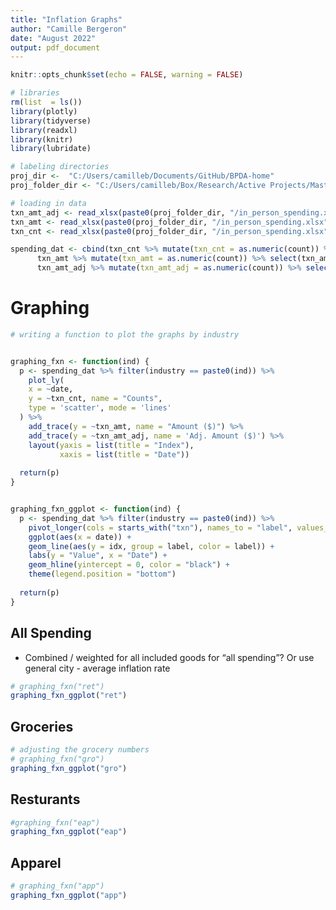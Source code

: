```yaml
---
title: "Inflation Graphs"
author: "Camille Bergeron"
date: "August 2022"
output: pdf_document
---
```


```r
knitr::opts_chunk$set(echo = FALSE, warning = FALSE)

# libraries 
rm(list  = ls())
library(plotly)
library(tidyverse)
library(readxl)
library(knitr)
library(lubridate)
```


```r
# labeling directories 
proj_dir <-  "C:/Users/camilleb/Documents/GitHub/BPDA-home"
proj_folder_dir <- "C:/Users/camilleb/Box/Research/Active Projects/Mastercard/Program/Inflation"

```

```r
# loading in data
txn_amt_adj <- read_xlsx(paste0(proj_folder_dir, "/in_person_spending.xlsx"), sheet = "txn_amt_adj")
txn_amt <- read_xlsx(paste0(proj_folder_dir, "/in_person_spending.xlsx"), sheet = "txn_amt")
txn_cnt <- read_xlsx(paste0(proj_folder_dir, "/in_person_spending.xlsx"), sheet = "txn_cnt")

spending_dat <- cbind(txn_cnt %>% mutate(txn_cnt = as.numeric(count)) %>% select(-count), 
      txn_amt %>% mutate(txn_amt = as.numeric(count)) %>% select(txn_amt), 
      txn_amt_adj %>% mutate(txn_amt_adj = as.numeric(count)) %>% select(txn_amt_adj))


```


# Graphing 

```r
# writing a function to plot the graphs by industry 


graphing_fxn <- function(ind) {
  p <- spending_dat %>% filter(industry == paste0(ind)) %>%
    plot_ly(
    x = ~date, 
    y = ~txn_cnt, name = "Counts", 
    type = 'scatter', mode = 'lines'
  ) %>%
    add_trace(y = ~txn_amt, name = "Amount ($)") %>%
    add_trace(y = ~txn_amt_adj, name = 'Adj. Amount ($)') %>%
    layout(yaxis = list(title = "Index"),
           xaxis = list(title = "Date"))
  
  return(p)
}


graphing_fxn_ggplot <- function(ind) {
  p <- spending_dat %>% filter(industry == paste0(ind)) %>%
    pivot_longer(cols = starts_with("txn"), names_to = "label", values_to = "idx") %>%
    ggplot(aes(x = date)) +
    geom_line(aes(y = idx, group = label, color = label)) +
    labs(y = "Value", x = "Date") +
    geom_hline(yintercept = 0, color = "black") +
    theme(legend.position = "bottom")
  
  return(p)
}

```


## All Spending

+ Combined / weighted for all included goods for "all spending"? Or use general city - average inflation rate

```r
# graphing_fxn("ret")
graphing_fxn_ggplot("ret")
```


## Groceries

```r
# adjusting the grocery numbers 
# graphing_fxn("gro")
graphing_fxn_ggplot("gro")

```

## Resturants 

```r
#graphing_fxn("eap")
graphing_fxn_ggplot("eap")
```

## Apparel 

```r
# graphing_fxn("app")
graphing_fxn_ggplot("app")
```
